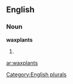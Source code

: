 ==English==

===Noun===
'''waxplants'''

# {{plural of|[[waxplant]]}}

[[Category:English plurals]]

[[ar:waxplants]]